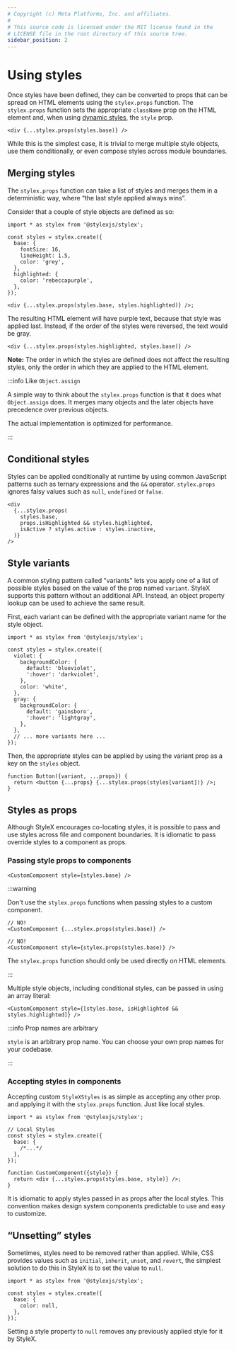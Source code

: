 ```yaml
---
# Copyright (c) Meta Platforms, Inc. and affiliates.
#
# This source code is licensed under the MIT license found in the
# LICENSE file in the root directory of this source tree.
sidebar_position: 2
---
```


# Using styles

Once styles have been defined, they can be converted to props that can be spread
on HTML elements using the `stylex.props` function. The `stylex.props` function
sets the appropriate `className` prop on the HTML element and, when using
[dynamic styles](/docs/learn/styling-ui/defining-styles/#dynamic-styles), the
`style` prop.

```tsx
<div {...stylex.props(styles.base)} />
```

While this is the simplest case, it is trivial to merge multiple style objects,
use them conditionally, or even compose styles across module boundaries.

## Merging styles

The `stylex.props` function can take a list of styles and merges them in a
deterministic way, where “the last style applied always wins”.

Consider that a couple of style objects are defined as so:

```tsx
import * as stylex from '@stylexjs/stylex';

const styles = stylex.create({
  base: {
    fontSize: 16,
    lineHeight: 1.5,
    color: 'grey',
  },
  highlighted: {
    color: 'rebeccapurple',
  },
});

<div {...stylex.props(styles.base, styles.highlighted)} />;
```

The resulting HTML element will have purple text, because that style was applied
last. Instead, if the order of the styles were reversed, the text would be gray.

```tsx
<div {...stylex.props(styles.highlighted, styles.base)} />
```

**Note:** The order in which the styles are defined does not affect the
resulting styles, only the order in which they are applied to the HTML element.

:::info Like `Object.assign`

A simple way to think about the `stylex.props` function is that it does what
`Object.assign` does. It merges many objects and the later objects have
precedence over previous objects.

The actual implementation is optimized for performance.

:::

## Conditional styles

Styles can be applied conditionally at runtime by using common JavaScript
patterns such as ternary expressions and the `&&` operator. `stylex.props`
ignores falsy values such as `null`, `undefined` or `false`.

```tsx
<div
  {...stylex.props(
    styles.base,
    props.isHighlighted && styles.highlighted,
    isActive ? styles.active : styles.inactive,
  )}
/>
```

## Style variants

A common styling pattern called "variants" lets you apply one of a list of
possible styles based on the value of the prop named `variant`. StyleX supports this pattern without an additional API. Instead, an object property lookup can be used to achieve the same result.

First, each variant can be defined with the appropriate variant name for the style object.

```tsx
import * as stylex from '@stylexjs/stylex';

const styles = stylex.create({
  violet: {
    backgroundColor: {
      default: 'blueviolet',
      ':hover': 'darkviolet',
    },
    color: 'white',
  },
  gray: {
    backgroundColor: {
      default: 'gainsboro',
      ':hover': 'lightgray',
    },
  },
  // ... more variants here ...
});
```

Then, the appropriate styles can be applied by using the variant prop as a key
on the `styles` object.

```tsx
function Button({variant, ...props}) {
  return <button {...props} {...stylex.props(styles[variant])} />;
}
```

## Styles as props

Although StyleX encourages co-locating styles, it is possible to pass and use
styles across file and component boundaries. It is idiomatic to pass override
styles to a component as props.

### Passing style props to components

```tsx
<CustomComponent style={styles.base} />
```

:::warning

Don't use the `stylex.props` functions when passing styles to a custom
component.

```tsx
// NO!
<CustomComponent {...stylex.props(styles.base)} />

// NO!
<CustomComponent style={stylex.props(styles.base)} />
```

The `stylex.props` function should only be used directly on HTML elements.

:::

Multiple style objects, including conditional styles, can be passed in
using an array literal:

```tsx
<CustomComponent style={[styles.base, isHighlighted && styles.highlighted]} />
```

:::info Prop names are arbitrary

`style` is an arbitrary prop name. You can choose your own prop names for your
codebase.

:::

### Accepting styles in components

Accepting custom `StyleXStyles` is as simple as accepting any other prop. and
applying it with the `stylex.props` function. Just like local styles.

```tsx
import * as stylex from '@stylexjs/stylex';

// Local Styles
const styles = stylex.create({
  base: {
    /*...*/
  },
});

function CustomComponent({style}) {
  return <div {...stylex.props(styles.base, style)} />;
}
```

It is idiomatic to apply styles passed in as props after the local styles. This
convention makes design system components predictable to use and easy to
customize.

## “Unsetting” styles

Sometimes, styles need to be removed rather than applied. While, CSS provides
values such as `initial`, `inherit`, `unset`, and `revert`, the simplest
solution to do this in StyleX is to set the value to `null`.

```tsx
import * as stylex from '@stylexjs/stylex';

const styles = stylex.create({
  base: {
    color: null,
  },
});
```

Setting a style property to `null` removes any previously applied style for it
by StyleX.
